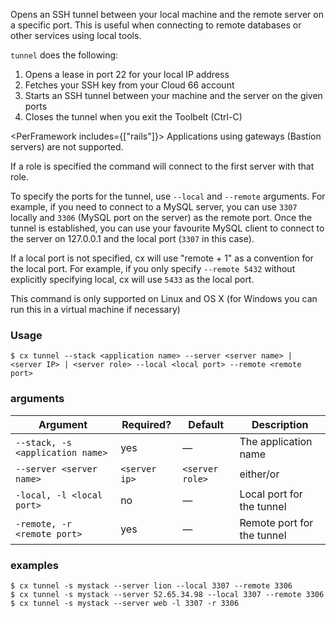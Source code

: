 Opens an SSH tunnel between your local machine and the remote server on a specific port. This is useful when connecting to remote databases or other services using local tools.

`tunnel` does the following:

1. Opens a lease in port 22 for your local IP address
2. Fetches your SSH key from your Cloud 66 account
3. Starts an SSH tunnel between your machine and the server on the given ports
4. Closes the tunnel when you exit the Toolbelt (Ctrl-C)

<PerFramework includes={["rails"]}>
Applications using gateways (Bastion servers) are not supported.
</PerFramework>

If a role is specified the command will connect to the first server with that role.

To specify the ports for the tunnel, use `--local` and `--remote` arguments. For example, if you need to connect to a MySQL server, you can use `3307` locally and `3306` (MySQL port on the server) as the remote port. Once the tunnel is established, you can use your favourite MySQL client to connect to the server on 127.0.0.1 and the local port (`3307` in this case).

If a local port is not specified, cx will use "remote + 1" as a convention for the local port. For example, if you only specify `--remote 5432` without explicitly specifying local, cx will use `5433` as the local port.

This command is only supported on Linux and OS X (for Windows you can run this in a virtual machine if necessary)

### Usage

```shell
$ cx tunnel --stack <application name> --server <server name> | <server IP> | <server role> --local <local port> --remote <remote port>
```

### arguments

| Argument | Required? | Default | Description |
|  ---  |  ---  |  ---  |  ---  |
| `--stack, -s <application name>` | yes | — | The application name |
| `--server <server name>` | `<server ip>`  | `<server role>` | either/or | — | Name or IP or role of the server to access |
| `-local, -l <local port>` | no | — | Local port for the tunnel |
| `-remote, -r <remote port>` | yes | — | Remote port for the tunnel |

### examples

```shell
$ cx tunnel -s mystack --server lion --local 3307 --remote 3306
$ cx tunnel -s mystack --server 52.65.34.98 --local 3307 --remote 3306
$ cx tunnel -s mystack --server web -l 3307 -r 3306
```


